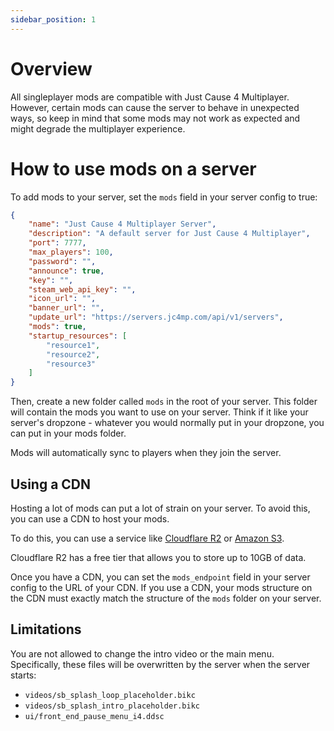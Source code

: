 ```yaml
---
sidebar_position: 1
---
```


# Overview

All singleplayer mods are compatible with Just Cause 4 Multiplayer. However, certain mods can cause the server to behave in unexpected ways, so keep in mind that some mods may not work as expected and might degrade the multiplayer experience.

# How to use mods on a server

To add mods to your server, set the `mods` field in your server config to true:


```json
{
    "name": "Just Cause 4 Multiplayer Server",
    "description": "A default server for Just Cause 4 Multiplayer",
    "port": 7777,
    "max_players": 100,
    "password": "",
    "announce": true,
    "key": "",
    "steam_web_api_key": "",
    "icon_url": "",
    "banner_url": "",
    "update_url": "https://servers.jc4mp.com/api/v1/servers",
    "mods": true,
    "startup_resources": [
        "resource1",
        "resource2",
        "resource3"
    ]
}
```

Then, create a new folder called `mods` in the root of your server. This folder will contain the mods you want to use on your server. Think if it like your server's dropzone - whatever you would normally put in your dropzone, you can put in your mods folder.

Mods will automatically sync to players when they join the server.

## Using a CDN

Hosting a lot of mods can put a lot of strain on your server. To avoid this, you can use a CDN to host your mods.

To do this, you can use a service like [Cloudflare R2](https://www.cloudflare.com/r2/) or [Amazon S3](https://aws.amazon.com/s3/).

Cloudflare R2 has a free tier that allows you to store up to 10GB of data.

Once you have a CDN, you can set the `mods_endpoint` field in your server config to the URL of your CDN. If you use a CDN, your mods structure on the CDN must exactly match the structure of the `mods` folder on your server.

## Limitations

You are not allowed to change the intro video or the main menu. Specifically, these files will be overwritten by the server when the server starts:
 - `videos/sb_splash_loop_placeholder.bikc`
 - `videos/sb_splash_intro_placeholder.bikc`
 - `ui/front_end_pause_menu_i4.ddsc`
